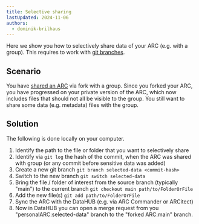 ```yaml
---
title: Selective sharing
lastUpdated: 2024-11-06
authors:
  - dominik-brilhaus
---
```



Here we show you how to selectively share data of your ARC (e.g. with a group).
This requires to work with [git branches](/nfdi4plants.knowledgebase/git/git-working-with-branches).

## Scenario

You have [shared an ARC](/nfdi4plants.knowledgebase/datahub-working-together) via fork with a group. 
Since you forked your ARC, you have progressed on your private version of the ARC, which now includes files that should not all be visible to the group. You still want to share some data (e.g. metadata) files with the group. 

## Solution

The following is done locally on your computer.

<Steps>

1. Identify the path to the file or folder that you want to selectively share
1. Identify via `git log` the hash of the commit, when the ARC was shared with group (or any commit before sensitive data was added)
2. Create a new git branch `git branch selected-data <commit-hash>`
3. Switch to the new branch `git switch selected-data`
4. Bring the file / folder of interest from the source branch (typically "main") to the current branch `git checkout main path/to/FolderOrFile`
5. Add the new file(s) `git add path/to/FolderOrFile`
6. Sync the ARC with the DataHUB (e.g. via ARC Commander or ARCitect)
7. Now in DataHUB you can open a merge request from you "personalARC:selected-data" branch to the "forked ARC:main" branch.

</Steps>
